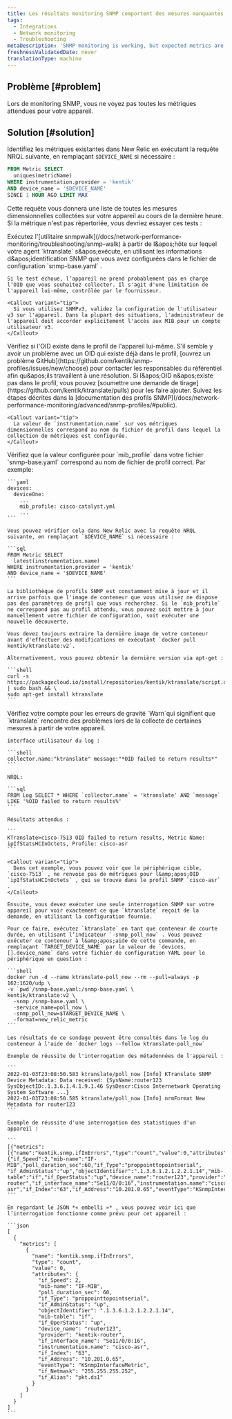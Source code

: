 ```yaml
---
title: Les résultats monitoring SNMP comportent des mesures manquantes
tags:
  - Integrations
  - Network monitoring
  - Troubleshooting
metaDescription: 'SNMP monitoring is working, but expected metrics are missing.'
freshnessValidatedDate: never
translationType: machine
---
```


## Problème [#problem]

Lors de monitoring SNMP, vous ne voyez pas toutes les métriques attendues pour votre appareil.

## Solution [#solution]

Identifiez les métriques existantes dans New Relic en exécutant la requête NRQL suivante, en remplaçant `$DEVICE_NAME` si nécessaire :

```sql
FROM Metric SELECT 
  uniques(metricName) 
WHERE instrumentation.provider = 'kentik' 
AND device_name = '$DEVICE_NAME'
SINCE 1 HOUR AGO LIMIT MAX
```

Cette requête vous donnera une liste de toutes les mesures dimensionnelles collectées sur votre appareil au cours de la dernière heure. Si la métrique n'est pas répertoriée, vous devriez essayer ces tests :

<CollapserGroup>
  <Collapser id="verify-device-response" title="Vérifiez que l'appareil répond à l'OID cible">
    Exécutez l'[utilitaire snmpwalk](/docs/network-performance-monitoring/troubleshooting/snmp-walk) à partir de l&amp;apos;hôte sur lequel votre agent `ktranslate` s&amp;apos;exécute, en utilisant les informations d&amp;apos;identification SNMP que vous avez configurées dans le fichier de configuration `snmp-base.yaml` .

    Si le test échoue, l’appareil ne prend probablement pas en charge l’OID que vous souhaitez collecter. Il s'agit d'une limitation de l'appareil lui-même, contrôlée par le fournisseur.

    <Callout variant="tip">
      Si vous utilisez SNMPv3, validez la configuration de l'utilisateur v3 sur l'appareil. Dans la plupart des situations, l'administrateur de l'appareil doit accorder explicitement l'accès aux MIB pour un compte utilisateur v3.
    </Callout>
  </Collapser>

  <Collapser id="verify-listed-profile" title="Vérifiez que l'OID est répertorié dans le profil SNMP">
    Vérifiez si l'OID existe dans le profil de l'appareil lui-même. S'il semble y avoir un problème avec un OID qui existe déjà dans le profil, [ouvrez un problème GitHub](https://github.com/kentik/snmp-profiles/issues/new/choose) pour contacter les responsables du référentiel afin qu&amp;apos;ils travaillent à une résolution. Si l&amp;apos;OID n&amp;apos;existe pas dans le profil, vous pouvez [soumettre une demande de tirage](https://github.com/kentik/ktranslate/pulls) pour les faire ajouter. Suivez les étapes décrites dans la [documentation des profils SNMP](/docs/network-performance-monitoring/advanced/snmp-profiles/#public).

    <Callout variant="tip">
      La valeur de `instrumentation.name` sur vos métriques dimensionnelles correspond au nom du fichier de profil dans lequel la collection de métriques est configurée.
    </Callout>
  </Collapser>

  <Collapser id="verify-device-matches" title="Vérifiez que l'appareil correspond au profil SNMP correct">
    Vérifiez que la valeur configurée pour `mib_profile` dans votre fichier `snmp-base.yaml` correspond au nom de fichier de profil correct. Par exemple:

    ```yaml
    devices:
      deviceOne:
        ...
        mib_profile: cisco-catalyst.yml
        ...
    ```

    Vous pouvez vérifier cela dans New Relic avec la requête NRQL suivante, en remplaçant `$DEVICE_NAME` si nécessaire :

    ```sql
    FROM Metric SELECT
      latest(instrumentation.name)
    WHERE instrumentation.provider = 'kentik'
    AND device_name = '$DEVICE_NAME'
    ```

    La bibliothèque de profils SNMP est constamment mise à jour et il arrive parfois que l'image de conteneur que vous utilisez ne dispose pas des paramètres de profil que vous recherchez. Si le `mib_profile` ne correspond pas au profil attendu, vous pouvez soit mettre à jour manuellement votre fichier de configuration, soit exécuter une nouvelle découverte.

    Vous devez toujours extraire la dernière image de votre conteneur avant d'effectuer des modifications en exécutant `docker pull kentik/ktranslate:v2`.

    Alternativement, vous pouvez obtenir la dernière version via apt-get :

    ```shell
    curl -s https://packagecloud.io/install/repositories/kentik/ktranslate/script.deb.sh | sudo bash && \
    sudo apt-get install ktranslate
    ```
  </Collapser>

  <Collapser id="verify-ktranslate-polling" title="Vérifiez que KTranslate interroge le périphérique comme prévu">
    Vérifiez votre compte pour les erreurs de gravité `Warn`qui signifient que `ktranslate` rencontre des problèmes lors de la collecte de certaines mesures à partir de votre appareil.

    interface utilisateur du log :

    ```shell
    collector.name:"ktranslate" message:"*OID failed to return results*"
    ```

    NRQL:

    ```sql
    FROM Log SELECT * WHERE `collector.name` = 'ktranslate' AND `message` LIKE '%OID failed to return results%'
    ```

    Résultats attendus :

    ```
    KTranslate>cisco-7513 OID failed to return results, Metric Name: ipIfStatsHCInOctets, Profile: cisco-asr
    ```

    <Callout variant="tip">
      Dans cet exemple, vous pouvez voir que le périphérique cible, `cisco-7513` , ne renvoie pas de métriques pour l&amp;apos;OID `ipIfStatsHCInOctets` , qui se trouve dans le profil SNMP `cisco-asr` .
    </Callout>

    Ensuite, vous devez exécuter une seule interrogation SNMP sur votre appareil pour voir exactement ce que `ktranslate` reçoit de la demande, en utilisant la configuration fournie.

    Pour ce faire, exécutez `ktranslate` en tant que conteneur de courte durée, en utilisant l’indicateur `-snmp_poll_now` . Vous pouvez exécuter ce conteneur à l&amp;apos;aide de cette commande, en remplaçant `TARGET_DEVICE_NAME` par la valeur de `devices.[].device_name` dans votre fichier de configuration YAML pour le périphérique en question :

    ```shell
    docker run -d --name ktranslate-poll_now --rm --pull=always -p 162:1620/udp \
    -v `pwd`/snmp-base.yaml:/snmp-base.yaml \
    kentik/ktranslate:v2 \
      -snmp /snmp-base.yaml \
      -service_name=poll_now \
      -snmp_poll_now=$TARGET_DEVICE_NAME \
      -format=new_relic_metric
    ```

    Les résultats de ce sondage peuvent être consultés dans le log du conteneur à l'aide de `docker logs --follow ktranslate-poll_now`

    Exemple de réussite de l'interrogation des métadonnées de l'appareil :

    ```
    2022-01-03T23:08:50.583 ktranslate/poll_now [Info] KTranslate SNMP Device Metadata: Data received: {SysName:router123 SysObjectID:.1.3.6.1.4.1.9.1.46 SysDescr:Cisco Internetwork Operating System Software ...}
    2022-01-03T23:08:50.585 ktranslate/poll_now [Info] nrmFormat New Metadata for router123
    ```

    Exemple de réussite d'une interrogation des statistiques d'un appareil :

    ```
    [{"metrics":[{"name":"kentik.snmp.ifInErrors","type":"count","value":0,"attributes":{"if_Speed":2,"mib-name":"IF-MIB","poll_duration_sec":60,"if_Type":"proppointtopointserial", "if_AdminStatus":"up","objectIdentifier":".1.3.6.1.2.1.2.2.1.14","mib-table":"if","if_OperStatus":"up","device_name":"router123","provider":"kentik-router","if_interface_name":"Se11/0/0:16","instrumentation.name":"cisco-asr","if_Index":"63","if_Address":"10.201.0.65","eventType":"KSnmpInterfaceMetric","if_Netmask":"255.255.255.252","if_Alias":"pkt.ds1"}}]...}]
    ```

    En regardant le JSON *« embelli »* , vous pouvez voir ici que l’interrogation fonctionne comme prévu pour cet appareil :

    ```json
    [
      {
        "metrics": [
          {
            "name": "kentik.snmp.ifInErrors",
            "type": "count",
            "value": 0,
            "attributes": {
              "if_Speed": 2,
              "mib-name": "IF-MIB",
              "poll_duration_sec": 60,
              "if_Type": "proppointtopointserial",
              "if_AdminStatus": "up",
              "objectIdentifier": ".1.3.6.1.2.1.2.2.1.14",
              "mib-table": "if",
              "if_OperStatus": "up",
              "device_name": "router123",
              "provider": "kentik-router",
              "if_interface_name": "Se11/0/0:16",
              "instrumentation.name": "cisco-asr",
              "if_Index": "63",
              "if_Address": "10.201.0.65",
              "eventType": "KSnmpInterfaceMetric",
              "if_Netmask": "255.255.255.252",
              "if_Alias": "pkt.ds1"
            }
          }
        ]
      }
    ]
    ```
  </Collapser>
</CollapserGroup>